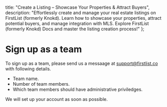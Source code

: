 
<meta name="og:title" content="Create Exclusive Listings Quickly with FirstList (formerly Knokd)" />
<meta name="og:description" content="Effortlessly create & manage listings on FirstList (formerly Knokd). Learn how to showcase properties, attract buyers, and manage MLS integration. Explore FirstList (formerly Knokd) Docs & master the process!"/>

  title: "Create a Listing – Showcase Your Properties & Attract Buyers",
  description: "Effortlessly create and manage your real estate listings on FirstList (formerly Knokd). Learn how to showcase your properties, attract potential buyers, and manage integration with MLS. Explore FirstList (formerly Knokd) Docs and master the listing creation process!"
};


<HeroPattern />

# Sign up as a team

To sign up as a team, please send us a messaage at support@firstlist.co with following details.
* Team name.
* Number of team members.
* Which team members should have administrative priviledges.

We will set up your account as soon as possible.
